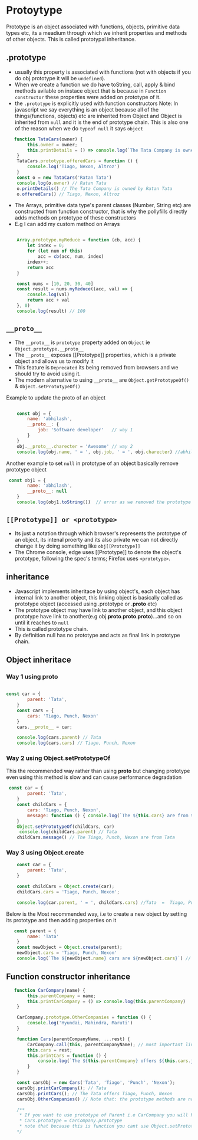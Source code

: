 
<Meta title="JavaScript/Prototype & Inhertitance" />

# Protoytype 

Prototype is an object associated with functions, objects, primitive data types etc, its a meadium through which we inherit properties and methods of other objects.
This is called prototypal inheritance. 

## .prototype 

- usually this property is associated with functions (not with objects if you do obj.prototype it will be `undefined`).
- When we create a function we do have toString, call, apply & bind methods avilable on instace object that is because in `Function constructor` these properties were added on prototype of it.
- the `.prototype` is explicitly used with function constructors
Note: In javascript we say everything is an object because all of the things(functions, objects) etc are inherited from Object and Object is inherited from `null` and 
it is the end of prototype chain. This is also one of the reason when we do `typeof null` it says `object` 

```js 
   function TataCars(owner) {
        this.owner = owner;
        this.printDetails = () => console.log(`The Tata Company is owned by ${this.owner}`)
    }
    TataCars.prototype.offeredCars = function () {
        console.log('Tiago, Nexon, Altroz')
    }
    const o = new TataCars('Ratan Tata')
    console.log(o.owner) // Ratan Tata
    o.printDetails() // The Tata Company is owned by Ratan Tata
    o.offeredCars() // Tiago, Nexon, Altroz

```
- The Arrays, primitive data type's parent classes (Number, String etc) are constructed from function constructor, that is why the pollyfills directly adds methods on prototype
of these constructors
- E.g I can add my custom method on Arrays 

```js

    Array.prototype.myReduce = function (cb, acc) {
        let index = 0;
        for (let num of this)
            acc = cb(acc, num, index)
        index++;
        return acc
    }

    const nums = [10, 20, 30, 40]
    const result = nums.myReduce((acc, val) => {
        console.log(val)
        return acc + val
    }, 0)
    console.log(result) // 100
```

## `__proto__`

- The `__proto__` is `prototype` property added on `Object` ie `Object.prototype.__proto__`  
- The `__proto__` exposes [[Prototype]] properties, which is a private object and allows us to modify it
- This feature is `Deprecated` its being removed from browsers and we should try to avoid using it.
- The modern alternative to using `__proto__` are `Object.getPrototypeOf()` & `Object.setPrototypeOf()`

Example to update the proto of an object

```js

    const obj = {
        name: 'abhilash',
        __proto__: {
            job: 'Software developer'   // way 1
        }
    }
    obj.__proto__.charecter = 'Awesome' // way 2
    console.log(obj.name, ' = ', obj.job, ' = ', obj.charecter) //abhilash  =  Software developer
```

Another example to set `null` in prototype of an object basically remove prototype object 

```js
 const obj1 = {
        name: 'abhilash',
        __proto__: null
    }
    console.log(obj1.toString())  // error as we removed the prototype object 
```

## `[[Prototype]] or <prototype>`

- Its just a notation through which browser's represents the prototype of an object, its intenal proerty and its also private we can not directly change it by doing something like
`obj[[Prototype]]`  
- The Chrome console, edge uses [[Prototype]] to denote the object's prototype, following the spec's terms; Firefox uses `<prototype>`.

## inheritance

- Javascript implements inheritace by using object's, each object has internal link to another object, this linking object is basically called as prototype object 
(accessed using .prototype or .__proto__ etc)
- The prototype object may have link to another object, and this object prototype have link to another(e.g obj.__proto__.__proto__.__proto__)...and so on until it reaches to `null` 
- This is called prototype chain.
- By definition null has no prototype and acts as final link in prototype chain.


## Object inheritace

### Way 1 using __proto__
```js

const car = {
        parent: 'Tata',
    }
    const cars = {
        cars: 'Tiago, Punch, Nexon'
    }
    cars.__proto__ = car;

    console.log(cars.parent) // Tata
    console.log(cars.cars) // Tiago, Punch, Nexon
```

### Way 2 using Object.setPrototypeOf 

This the recommended way rather than using __proto__ but changing prototype even using this method is slow and can cause performance degradation

```js
 const car = {
        parent: 'Tata',
    }
    const childCars = {
        cars: 'Tiago, Punch, Nexon',
        message: function () { console.log(`The ${this.cars} are from ${this.parent}`) }
    }
    Object.setPrototypeOf(childCars, car) 
     console.log(childCars.parent) // Tata
    childCars.message() // The Tiago, Punch, Nexon are from Tata
```

### Way 3 using Object.create


```js
    const car = {
        parent: 'Tata',
    }

    const childCars = Object.create(car);
    childCars.cars = 'Tiago, Punch, Nexon';

    console.log(car.parent, ' = ', childCars.cars) //Tata  =  Tiago, Punch, Nexon
```

Below is the Most recommended way, i.e to create a new object by setting its prototype and then adding properties on it

```js
   const parent = {
        name: 'Tata'
    }
    const newObject = Object.create(parent);
    newObject.cars = 'Tiago, Punch, Nexon'
    console.log(`The ${newObject.name} cars are ${newObject.cars}`) // The Tata cars are Tiago, Punch, Nexon
```

## Function constructor inheritance 

```js
   function CarCompany(name) {
        this.parentCompany = name;
        this.printCarCompany = () => console.log(this.parentCompany)
    }

    CarCompany.prototype.OtherCompanies = function () {
        console.log('Hyundai, Mahindra, Maruti')
    }

    function Cars(parentCompanyName, ...rest) {
        CarCompany.call(this, parentCompanyName); // most important line for inheritance
        this.cars = rest;
        this.printCars = function () {
            console.log(`The ${this.parentCompany} offers ${this.cars.join(', ')}`)
        }
    }

    const carsObj = new Cars('Tata', 'Tiago', 'Punch', 'Nexon');
    carsObj.printCarCompany(); // Tata
    carsObj.printCars(); // The Tata offers Tiago, Punch, Nexon
    carsObj.OtherCompanies() // Note that: the prototype methods are not inherited in this way, so this line will throw an error

    /**
     * If you want to use prototype of Parent i.e CarCompany you will have to do following thing 
     * Cars.prototype = CarCompany.prototype
     * note that because this is function you cant use Object.setPrototypeOf or Object.create methods
    */

```